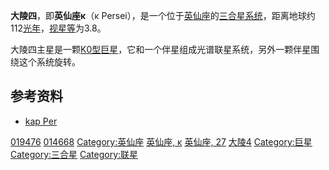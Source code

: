 {{Starbox short |
| name=大陵四 （英仙座κ）<br>κ Persei
| epoch=[[J2000.0|J2000.0]]
| constell=[[英仙座|英仙座]]
| 星官=[[胃宿|胃宿]] [[大陵|大陵]]
| ra=03<sup>h</sup> 09<sup>m</sup> 29.8<sup>s</sup>
| dec=+44° 51' 26"
| spectral=K0III
| appmag_v=+3.8
| dist_ly=112
| dist_pc=34
| names=Misam, 27 Per, [[Star_catalogue#BS,_BSC,_HR|HR]] 941, [[Henry_Draper_Catalogue|HD]] 19476, [[Star_catalogue#SAO|SAO]] 38609
}}

'''大陵四'''，即'''英仙座κ'''（κ Persei），是一个位于[[英仙座|英仙座]]的[[聚星|三合星系统]]，距离地球约112[[光年|光年]]，[[视星等|视星等]]为3.8。

大陵四主星是一颗[[恒星光谱|K0型]][[巨星|巨星]]，它和一个伴星组成光谱联星系统，另外一颗伴星围绕这个系统旋转。

== 参考资料 ==
* [http://simbad.u-strasbg.fr/simbad/sim-id?Ident=kappa+persei kap Per] {{Wayback|url=http://simbad.u-strasbg.fr/simbad/sim-id?Ident=kappa+persei |date=20160317135810 }}

{{Stars of Perseus}}
{{星官|大陵|8|21}}
[[Category:HD和HDE天體|019476]]
[[Category:HIP天體|014668]]
[[Category:英仙座|Category:英仙座]]
[[Category:拜耳天體|英仙座, κ]]
[[Category:佛氏天體|英仙座, 27]]
[[Category:大陵_(星官)|大陵4]]
[[Category:巨星|Category:巨星]]
[[Category:三合星|Category:三合星]]
[[Category:联星|Category:联星]]